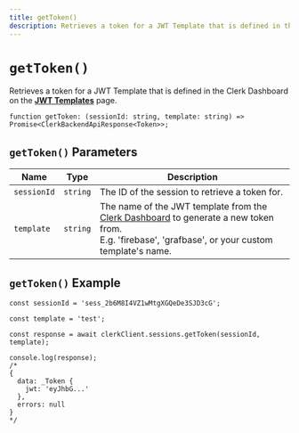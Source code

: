 ```yaml
---
title: getToken()
description: Retrieves a token for a JWT Template that is defined in the Clerk Dashboard.
---
```


# `getToken()`

Retrieves a token for a JWT Template that is defined in the Clerk Dashboard on the **[JWT Templates](https://dashboard.clerk.com/last-active?path=jwt-templates)** page.

```tsx
function getToken: (sessionId: string, template: string) => Promise<ClerkBackendApiResponse<Token>>;
```

## `getToken()` Parameters

| Name | Type | Description |
| --- | --- | --- |
| `sessionId` | `string` | The ID of the session to retrieve a token for. |
| `template` | `string` | The name of the JWT template from the [Clerk Dashboard](https://dashboard.clerk.com/last-active?path=jwt-templates) to generate a new token from.<br/>E.g. 'firebase', 'grafbase', or your custom template's name. |

## `getToken()` Example

```tsx
const sessionId = 'sess_2b6M8I4VZ1wMtgXGQeDe3SJD3cG';

const template = 'test';
 
const response = await clerkClient.sessions.getToken(sessionId, template);

console.log(response);
/*
{
  data: _Token {
    jwt: 'eyJhbG...'
  },
  errors: null
}
*/
```